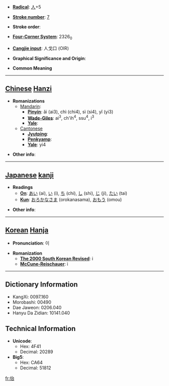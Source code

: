 * '''[[Wiktionary:Chinese radical index| Radical]]''': [[Wiktionary:Chinese radical index 人|人]]+5

* '''[[Wiktionary:Chinese total strokes index|Stroke number]]''': [[Wiktionary:Chinese total strokes index 7|7]]

* '''Stroke order''': 

* '''[[Wiktionary:Chinese four corner index|Four-Corner System]]''': 2326<sub>0</sub>

* '''[[Wiktionary:Chinese Cangjie index|Cangjie input]]''': 人戈口 (OIR)

* '''Graphical Significance and Origin''': 

* '''Common Meaning'''

----

== [[Chinese]] [[Hanzi]] ==

* '''Romanizations'''
** [[Mandarin]]:
*** '''[[Pinyin]]''': ǎi (ai3), chì (chi4), sì (si4), yǐ (yi3)
*** '''[[Wade-Giles]]''': ai<sup>3</sup>, ch'ih<sup>4</sup>, ssu<sup>4</sup>, i<sup>3</sup>
*** '''[[Yale]]''': 
**[[Cantonese]]
***'''[[Jyutping]]''':
***'''[[Penkyamp]]''': 
***'''[[Yale]]''': yi4

* '''Other info''': 

----

== [[Japanese]] [[kanji]] ==

* '''Readings'''
** '''[[On]]''': [[あい]] (ai), [[い]] (i), [[ち]] (chi), [[し]] (shi), [[じ]] (ji), [[たい]] (tai)
** '''[[Kun]]''': [[おろかなさま]] (orokanasama), [[おもう]] (omou)

* '''Other info''':  

----

== [[Korean]] [[Hanja]] ==

* '''Pronunciation''': 이

* '''Romanization'''
** '''[[The 2000 South Korean Revised Romanization|The 2000 South Korean Revised]]''': i
** '''[[McCune-Reischauer]]''': i

----

== Dictionary Information ==

* KangXi: 0097.160
* Morobashi: 00490
* Dae Jaweon: 0206.040
* Hanyu Da Zidian: 10141.040

== Technical Information ==

* '''Unicode''':
** Hex: 4F41
** Decimal: 20289
* '''Big5''':
** Hex: CA64
** Decimal: 51812
[[fr:佁]]